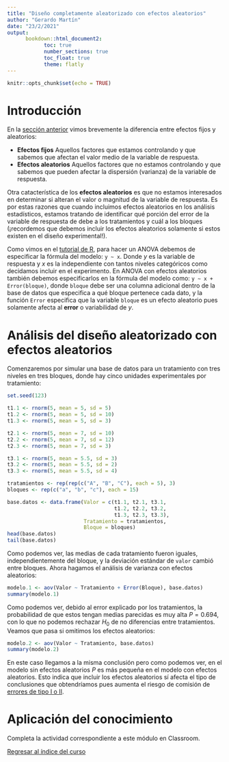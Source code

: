 ```yaml
---
title: "Diseño completamente aleatorizado con efectos aleatorios"
author: "Gerardo Martín"
date: "23/2/2021"
output: 
      bookdown::html_document2:
            toc: true 
            number_sections: true
            toc_float: true
            theme: flatly
---
```


```r
knitr::opts_chunk$set(echo = TRUE)
```

# Introducción

En la [sección anterior](../Unidad 2-ANOVA I/Diseño-aleat-fijos.html) vimos brevemente la diferencia entre efectos fijos y aleatorios:

- **Efectos fijos** Aquellos factores que estamos controlando y que sabemos que afectan el valor medio de la variable de respuesta.
- **Efectos aleatorios** Aquellos factores que no estamos controlando y que sabemos que pueden afectar la dispersión (varianza) de la variable de respuesta.

Otra catacterística de los **efectos aleatorios** es que no estamos interesados en determinar si alteran el valor o magnitud de la variable de respuesta. Es por estas razones que cuando incluimos efectos aleatorios en los análisis estadísticos, estamos tratando de identificar qué porción del error de la variable de respuesta de debe a los tratamientos y cuál a los bloques (¡recordemos que debemos incluir los efectos aleatorios solamente si estos existen en el diseño experimental!).

Como vimos en el [tutorial de R](../Unidad 2-ANOVA 1/Tutorial-R.html), para hacer un ANOVA debemos de especificar la fórmula del modelo: `y ~ x`. Donde $y$ es la variable de respuesta y $x$ es la independiente con tantos niveles categóricos como decidamos incluir en el experimento. En ANOVA con efectos aleatorios también debemos especificarlos en la fórmula del modelo como: `y ~ x + Error(bloque)`, donde `bloque` debe ser una columna adicional dentro de la base de datos que especifica a qué bloque pertenece cada dato, y la función `Error` especifica que la variable `bloque` es un efecto aleatorio pues solamente afecta al **error** o variabilidad de $y$.

# Análisis del diseño aleatorizado con efectos aleatorios

Comenzaremos por simular una base de datos para un tratamiento con tres niveles en tres bloques, donde hay cinco unidades experimentales por tratamiento:
```r
set.seed(123)
```

```r
t1.1 <- rnorm(5, mean = 5, sd = 5)
t1.2 <- rnorm(5, mean = 5, sd = 10)
t1.3 <- rnorm(5, mean = 5, sd = 3)

t2.1 <- rnorm(5, mean = 7, sd = 10)
t2.2 <- rnorm(5, mean = 7, sd = 12)
t2.3 <- rnorm(5, mean = 7, sd = 3)

t3.1 <- rnorm(5, mean = 5.5, sd = 3)
t3.2 <- rnorm(5, mean = 5.5, sd = 2)
t3.3 <- rnorm(5, mean = 5.5, sd = 4)

tratamientos <- rep(rep(c("A", "B", "C"), each = 5), 3)
bloques <- rep(c("a", "b", "c"), each = 15)
```

```r
base.datos <- data.frame(Valor = c(t1.1, t2.1, t3.1,
                                   t1.2, t2.2, t3.2,
                                   t1.3, t2.3, t3.3),
                         Tratamiento = tratamientos,
                         Bloque = bloques)
head(base.datos)
tail(base.datos)
```

Como podemos ver, las medias de cada tratamiento fueron iguales, independientemente del bloque, y la deviación estándar de `valor` cambió entre bloques. Ahora hagamos el análisis de varianza con efectos aleatorios:

```r
modelo.1 <- aov(Valor ~ Tratamiento + Error(Bloque), base.datos)
summary(modelo.1)
```

Como podemos ver, debido al error explicado por los tratamientos, la probabilidad de que estos tengan medias parecidas es muy alta $P = 0.694$, con lo que no podemos rechazar $H_0$ de no diferencias entre tratamientos. Veamos que pasa si omitimos los efectos aleatorios:

```r
modelo.2 <- aov(Valor ~ Tratamiento, base.datos)
summary(modelo.2)
```

En este caso llegamos a la misma conclusión pero como podemos ver, en el modelo sin efectos aleatorios $P$ es más pequeña en el modelo con efectos aleatorios. Esto indica que incluir los efectos aleatorios sí afecta el tipo de conclusiones que obtendríamos pues aumenta el riesgo de comisión de [errores de tipo I o II](https://es.wikipedia.org/wiki/Errores_de_tipo_I_y_de_tipo_II).

# Aplicación del conocimiento

Completa la actividad correspondiente a este módulo en Classroom.

[Regresar al índice del curso](../index.html)